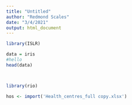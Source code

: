 ```yaml
---
title: "Untitled"
author: "Redmond Scales"
date: "3/4/2021"
output: html_document
---
```


```r
library(ISLR)

data = iris
#hello
head(data)



library(rio)

hos <- import('Health_centres_full copy.xlsx')
```

